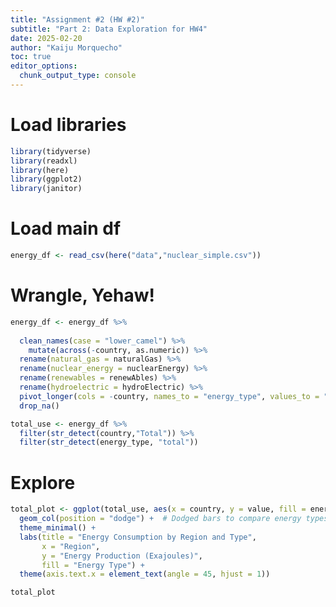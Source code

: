 ```yaml
---
title: "Assignment #2 (HW #2)"
subtitle: "Part 2: Data Exploration for HW4"
date: 2025-02-20
author: "Kaiju Morquecho"
toc: true
editor_options: 
  chunk_output_type: console
---
```


# Load libraries
```r
library(tidyverse)
library(readxl)
library(here)
library(ggplot2)
library(janitor)
```

# Load main df
```r
energy_df <- read_csv(here("data","nuclear_simple.csv"))
```

# Wrangle, Yehaw!
```r
energy_df <- energy_df %>%
  
  clean_names(case = "lower_camel") %>%
    mutate(across(-country, as.numeric)) %>%
  rename(natural_gas = naturalGas) %>%
  rename(nuclear_energy = nuclearEnergy) %>%
  rename(renewables = renewAbles) %>%
  rename(hydroelectric = hydroElectric) %>%
  pivot_longer(cols = -country, names_to = "energy_type", values_to = "value") %>%
  drop_na()
```


```r
total_use <- energy_df %>%
  filter(str_detect(country,"Total")) %>%
  filter(str_detect(energy_type, "total"))

```

# Explore 
```r
total_plot <- ggplot(total_use, aes(x = country, y = value, fill = energy_type)) +
  geom_col(position = "dodge") +  # Dodged bars to compare energy types
  theme_minimal() +
  labs(title = "Energy Consumption by Region and Type",
       x = "Region",
       y = "Energy Production (Exajoules)",
       fill = "Energy Type") +
  theme(axis.text.x = element_text(angle = 45, hjust = 1)) 

total_plot
  
```


